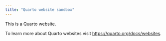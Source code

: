 ```yaml
---
title: "Quarto website sandbox"
---
```


This is a Quarto website.

To learn more about Quarto websites visit <https://quarto.org/docs/websites>.
